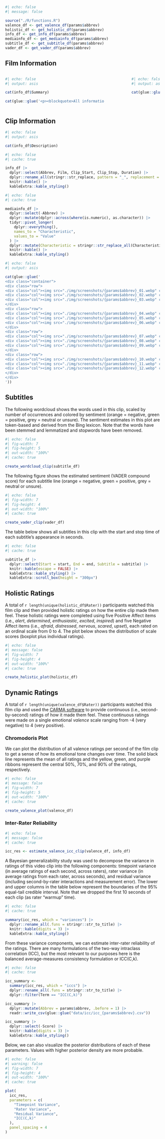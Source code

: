 ```r
#| echo: false
#| message: false

source("./R/functions.R")
valence_df <- get_valence_df(params$abbrev)
holistic_df <- get_holistic_df(params$abbrev)
info_df <- get_info_df(params$abbrev)
mediainfo_df <- get_mediainfo_df(params$abbrev)
subtitle_df <- get_subtitle_df(params$abbrev)
vader_df <- get_vader_df(params$abbrev)
```

## Film Information

::: columns
::: {.column width="70%"}
```r
#| echo: false
#| output: asis

cat(info_df$Summary)

cat(glue::glue('<p><blockquote>All information in this section came from [Wikipedia]({info_df$Wikipedia}).</blockquote></p>'))
```

:::
::: {.column width="10%"}
:::
::: {.column width="20%" .poster}
```r
#| echo: false
#| output: asis

cat(glue::glue('![](./img/posters/{params$abbrev}_poster.webp)'))
```

:::
:::

## Clip Information

```r
#| echo: false
#| output: asis

cat(info_df$Description)
```

```r
#| echo: false
#| cache: true

info_df |> 
  dplyr::select(Abbrev, Film, Clip_Start, Clip_Stop, Duration) |> 
  dplyr::rename_all(stringr::str_replace, pattern = "_", replacement = " ") |> 
  knitr::kable() |> 
  kableExtra::kable_styling()
```

```r
#| echo: false
#| cache: true

mediainfo_df |> 
  dplyr::select(-Abbrev) |> 
  dplyr::mutate(dplyr::across(where(is.numeric), as.character)) |> 
  tidyr::pivot_longer(
    dplyr::everything(), 
    names_to = "Characteristic", 
    values_to = "Value"
  ) |> 
  dplyr::mutate(Characteristic = stringr::str_replace_all(Characteristic, "_", " ")) |> 
  knitr::kable() |> 
  kableExtra::kable_styling()
```

```r
#| echo: false
#| output: asis

cat(glue::glue('
<div class="container">
<div class="row">
<div class="col"><img src="./img/screenshots/{params$abbrev}_01.webp" class="lightbox"></div>
<div class="col"><img src="./img/screenshots/{params$abbrev}_02.webp" class="lightbox"></div>
<div class="col"><img src="./img/screenshots/{params$abbrev}_03.webp" class="lightbox"></div>
</div>
<div class="row">
<div class="col"><img src="./img/screenshots/{params$abbrev}_04.webp" class="lightbox"></div>
<div class="col"><img src="./img/screenshots/{params$abbrev}_05.webp" class="lightbox"></div>
<div class="col"><img src="./img/screenshots/{params$abbrev}_06.webp" class="lightbox"></div>
</div>
<div class="row">
<div class="col"><img src="./img/screenshots/{params$abbrev}_07.webp" class="lightbox"></div>
<div class="col"><img src="./img/screenshots/{params$abbrev}_08.webp" class="lightbox"></div>
<div class="col"><img src="./img/screenshots/{params$abbrev}_09.webp" class="lightbox"></div>
</div>
<div class="row">
<div class="col"><img src="./img/screenshots/{params$abbrev}_10.webp" class="lightbox"></div>
<div class="col"><img src="./img/screenshots/{params$abbrev}_11.webp" class="lightbox"></div>
<div class="col"><img src="./img/screenshots/{params$abbrev}_12.webp" class="lightbox"></div>
</div>
</div>
'))
```

## Subtitles

The following wordcloud shows the words used in this clip, scaled by number of occurrences and colored by sentiment (orange = negative, green = positive, grey = neutral or unsure). The sentiment estimates in this plot are token-based and derived from the Bing lexicon. Note that the words have been stemmed and lemmatized and stopwords have been removed.

```r
#| echo: false
#| fig-width: 7
#| fig-height: 5
#| out-width: "100%"
#| cache: true

create_wordcloud_clip(subtitle_df)
```

The following figure shows the estimated sentiment (VADER compound score) for each subtitle line (orange = negative, green = positive, grey = neutral or unsure).

```r
#| echo: false
#| fig-width: 7
#| fig-height: 4
#| out-width: "100%"
#| cache: true

create_vader_clip(vader_df)
```

The table below shows all subtitles in this clip with the start and stop time of each subtitle's appearance in seconds.

```r
#| echo: false
#| cache: true

subtitle_df |> 
  dplyr::select(Start = start, End = end, Subtitle = subtitle) |> 
  knitr::kable(escape = FALSE) |> 
  kableExtra::kable_styling() |> 
  kableExtra::scroll_box(height = "300px")
```


## Holistic Ratings

A total of `r length(unique(holistic_df$Rater))` participants watched this film clip and then provided holistic ratings on how the entire clip made them feel. These holistic ratings were completed using five Positive Affect items (i.e., *alert*, *determined*, *enthusiastic*, *excited*, *inspired*) and five Negative Affect items (i.e., *afraid*, *distressed*, *nervous*, *scared*, *upset*), each rated on an ordinal scale from 0 to 4. The plot below shows the distribution of scale scores (boxplot plus individual ratings).

```r
#| echo: false
#| message: false
#| fig-width: 7
#| fig-height: 4
#| out-width: "100%"
#| cache: true

create_holistic_plot(holistic_df)
```

## Dynamic Ratings

A total of `r length(unique(valence_df$Rater))` participants watched this film clip and used the [CARMA software](https://carma.jmgirard.com) to provide continuous (i.e., second-by-second) ratings of how it made them feel. These continuous ratings were made on a single emotional *valence* scale ranging from -4 (very negative) to 4 (very positive).

### Chromodoris Plot

We can plot the distribution of all valence ratings per second of the film clip to get a sense of how its emotional tone changes over time. The solid black line represents the mean of all ratings and the yellow, green, and purple ribbons represent the central 50%, 70%, and 90% of the ratings, respectively.

```r
#| echo: false
#| message: false
#| fig-width: 7
#| fig-height: 5
#| out-width: "100%"
#| cache: true

create_valence_plot(valence_df)
```

### Inter-Rater Reliability

```r
#| echo: false
#| message: false
#| cache: true

icc_res <- estimate_valence_icc_clip(valence_df, info_df)
```

A Bayesian generalizability study was used to decompose the variance in ratings of this video clip into the following components: timepoint variance (in average ratings of each second, across raters), rater variance (in average ratings from each rater, across seconds), and residual variance (including second-by-rater interactions and measurement error). The lower and upper columns in the table below represent the boundaries of the 95% equal-tail credible interval. Note that we dropped the first 10 seconds of each clip (as rater "warmup" time).

```r
#| echo: false
#| cache: true

summary(icc_res, which = "variances") |> 
  dplyr::rename_all(.funs = stringr::str_to_title) |> 
  knitr::kable(digits = 3) |> 
  kableExtra::kable_styling()
```

From these variance components, we can estimate inter-rater reliability of the ratings. There are many formulations of the two-way intraclass correlation (ICC), but the most relevant to our purposes here is the balanced average-measures consistency formulation or ICC(C,k).

```r
#| echo: false
#| cache: true

icc_summary <- 
  summary(icc_res, which = "iccs") |> 
  dplyr::rename_all(.funs = stringr::str_to_title) |> 
  dplyr::filter(Term == "ICC(C,k)")

icc_summary |> 
  dplyr::mutate(Abbrev = params$abbrev, .before = 1) |> 
  readr::write_csv(glue::glue("data/icc/icc_{params$abbrev}.csv"))

icc_summary |> 
  dplyr::select(-Score) |> 
  knitr::kable(digits = 3) |> 
  kableExtra::kable_styling()
```

Below, we can also visualize the posterior distributions of each of these parameters. Values with higher posterior density are more probable.

```r
#| echo: false
#| warning: false
#| fig-width: 7
#| fig-height: 4
#| out-width: "100%"
#| cache: true

plot(
  icc_res, 
  parameters = c(
    "Timepoint Variance", 
    "Rater Variance", 
    "Residual Variance", 
    "ICC(C,k)"
  ),
  panel_spacing = 4
)
```
